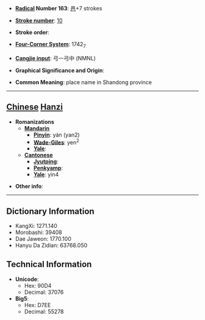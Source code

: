 * '''[[Wiktionary:Chinese radical index| Radical]] Number 163''': [[Wiktionary:Chinese radical index 邑|邑]]+7 strokes

* '''[[Wiktionary:Chinese total strokes index|Stroke number]]''': [[Wiktionary:Chinese total strokes index 10|10]]

* '''Stroke order''': 

* '''[[Wiktionary:Chinese four corner index|Four-Corner System]]''': 1742<sub>7</sub>

* '''[[Wiktionary:Chinese Cangjie index|Cangjie input]]''': 弓一弓中 (NMNL)

* '''Graphical Significance and Origin''': 

* '''Common Meaning''': place name in Shandong province

----

== [[Chinese]] [[Hanzi]] ==

* '''Romanizations'''
** '''[[Mandarin]]'''
*** '''[[Pinyin]]''': yán (yan2)
*** '''[[Wade-Giles]]''': yen<sup>2</sup>
*** '''[[Yale]]''': 
** '''[[Cantonese]]'''
*** '''[[Jyutping]]''':
*** '''[[Penkyamp]]''': 
*** '''[[Yale]]''': yin4

* '''Other info''': 

----

== Dictionary Information ==

* KangXi: 1271.140
* Morobashi: 39408
* Dae Jaweon: 1770.100
* Hanyu Da Zidian: 63768.050

== Technical Information ==

* '''Unicode''':
** Hex: 90D4
** Decimal: 37076
* '''Big5''':
** Hex: D7EE
** Decimal: 55278